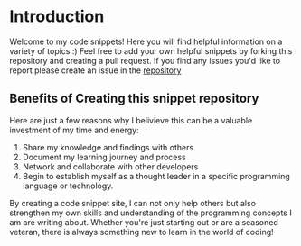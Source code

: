 # Introduction
 
Welcome to my code snippets! Here you will find helpful information on a variety of topics :) Feel free to add your own helpful snippets by forking this repository and creating a pull request. If you find any issues you'd like to report please create an issue in the [repository](https://github.com/nathanramsdell/nathanramsdell/issues/new?title=Feedback%20for%20%E2%80%9Cnathanramsdell%E2%80%9D&labels=feedback)


## Benefits of Creating this snippet repository

Here are just a few reasons why I belivieve this can be a valuable investment of my time and energy:

1. Share my knowledge and findings with others
2. Document my learning journey and process
3. Network and collaborate with other developers
4. Begin to establish myself as a thought leader in a specific programming language or technology.

By creating a code snippet site, I can not only help others but also strengthen my own skills and understanding of the programming concepts I am are writing about. Whether you're just starting out or are a seasoned veteran, there is always something new to learn in the world of coding!
